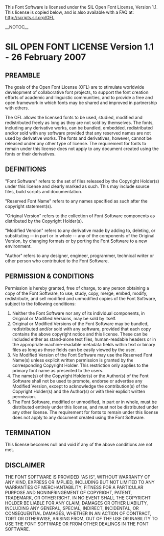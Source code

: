 This Font Software is licensed under the SIL Open Font License, Version 1.1. This license is copied below, and is also available with a FAQ at: [http://scripts.sil.org/OFL http://scripts.sil.org/OFL]

__NOTOC__

= SIL OPEN FONT LICENSE Version 1.1 - 26 February 2007 =

== PREAMBLE ==

The goals of the Open Font License (OFL) are to stimulate worldwide development of collaborative font projects, to support the font creation efforts of academic and linguistic communities, and to provide a free and open framework in which fonts may be shared and improved in partnership with others.

The OFL allows the licensed fonts to be used, studied, modified and redistributed freely as long as they are not sold by themselves. The fonts, including any derivative works, can be bundled, embedded, redistributed and/or sold with any software provided that any reserved names are not used by derivative works. The fonts and derivatives, however, cannot be released under any other type of license. The requirement for fonts to remain under this license does not apply to any document created using the fonts or their derivatives.

== DEFINITIONS ==

&quot;Font Software&quot; refers to the set of files released by the Copyright Holder(s) under this license and clearly marked as such. This may include source files, build scripts and documentation.

&quot;Reserved Font Name&quot; refers to any names specified as such after the copyright statement(s).

&quot;Original Version&quot; refers to the collection of Font Software components as distributed by the Copyright Holder(s).

&quot;Modified Version&quot; refers to any derivative made by adding to, deleting, or substituting -- in part or in whole -- any of the components of the Original Version, by changing formats or by porting the Font Software to a new environment.

&quot;Author&quot; refers to any designer, engineer, programmer, technical writer or other person who contributed to the Font Software.

== PERMISSION &amp; CONDITIONS ==

Permission is hereby granted, free of charge, to any person obtaining a copy of the Font Software, to use, study, copy, merge, embed, modify, redistribute, and sell modified and unmodified copies of the Font Software, subject to the following conditions:

# Neither the Font Software nor any of its individual components, in Original or Modified Versions, may be sold by itself.
# Original or Modified Versions of the Font Software may be bundled, redistributed and/or sold with any software, provided that each copy contains the above copyright notice and this license. These can be included either as stand-alone text files, human-readable headers or in the appropriate machine-readable metadata fields within text or binary files as long as those fields can be easily viewed by the user.
# No Modified Version of the Font Software may use the Reserved Font Name(s) unless explicit written permission is granted by the corresponding Copyright Holder. This restriction only applies to the primary font name as presented to the users.
# The name(s) of the Copyright Holder(s) or the Author(s) of the Font Software shall not be used to promote, endorse or advertise any Modified Version, except to acknowledge the contribution(s) of the Copyright Holder(s) and the Author(s) or with their explicit written permission.
# The Font Software, modified or unmodified, in part or in whole, must be distributed entirely under this license, and must not be distributed under any other license. The requirement for fonts to remain under this license does not apply to any document created using the Font Software.

== TERMINATION ==

This license becomes null and void if any of the above conditions are not met.

== DISCLAIMER ==

THE FONT SOFTWARE IS PROVIDED &quot;AS IS&quot;, WITHOUT WARRANTY OF ANY KIND, EXPRESS OR IMPLIED, INCLUDING BUT NOT LIMITED TO ANY WARRANTIES OF MERCHANTABILITY, FITNESS FOR A PARTICULAR PURPOSE AND NONINFRINGEMENT OF COPYRIGHT, PATENT, TRADEMARK, OR OTHER RIGHT. IN NO EVENT SHALL THE COPYRIGHT HOLDER BE LIABLE FOR ANY CLAIM, DAMAGES OR OTHER LIABILITY, INCLUDING ANY GENERAL, SPECIAL, INDIRECT, INCIDENTAL, OR CONSEQUENTIAL DAMAGES, WHETHER IN AN ACTION OF CONTRACT, TORT OR OTHERWISE, ARISING FROM, OUT OF THE USE OR INABILITY TO USE THE FONT SOFTWARE OR FROM OTHER DEALINGS IN THE FONT SOFTWARE.